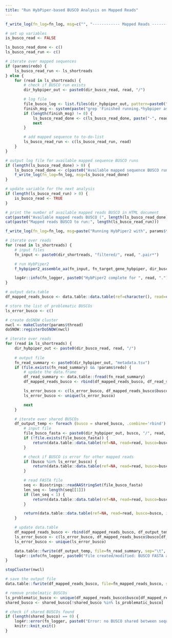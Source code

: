 ```yaml
---
title: "Run HybPiper-based BUSCO Analysis on Mapped Reads"
---
```


```r
f_write_log(fn_log=fn_log, msg=c("", "------------ Mapped Reads ----------"))

# set up variables
is_busco_read <- FALSE

ls_busco_read_done <- c()
ls_busco_read_run <- c()

# iterate over mapped sequences
if (params$redo) {
    ls_busco_read_run <- ls_shortreads
} else {
    for (read in ls_shortreads) {
        # check if BUSCO run exists
        dir_hybpiper_out <- paste0(dir_busco_read, read, "/")

        # log file
        file_busco_log <- list.files(dir_hybpiper_out, pattern=paste0("^", read, ".*log$"), recursive=F, full.names=F)
        finish_msg <- system(paste("grep 'Finished running.*hybpiper assemble*'", file_busco_log[length(file_busco_log)]), intern=T)
        if (length(finish_msg) != 0) {
            ls_busco_read_done <- c(ls_busco_read_done, paste("-", read))
            next
        }

        # add mapped sequence to to-do-list
        ls_busco_read_run <- c(ls_busco_read_run, read)
    }
}

# output log file for available mapped sequence BUSCO runs
if (length(ls_busco_read_done) > 0) {
    ls_busco_read_done <- c(paste0("Available mapped sequence BUSCO runs (", length(ls_busco_read_done), "/", length(ls_shortreads), ")"), ls_busco_read_done, "")
    f_write_log(fn_log=fn_log, msg=ls_busco_read_done)
}

# update variable for the next analysis
if (length(ls_busco_read_run) > 0) {
    is_busco_read <- TRUE
}
```

```r
# print the number of available mapped reads BUSCO in HTML document
cat(paste0("Available mapped reads BUSCO (", length(ls_busco_read_done), "/", length(ls_shortreads), ")"))
cat(paste("Mapped reads BUSCO to run:", length(ls_busco_read_run)))
```

```r
f_write_log(fn_log=fn_log, msg=paste("Running HybPiper2 with", params$thread_busco, "threads"))

# iterate over reads
for (read in ls_shortreads) {
    # input files
    fn_input <- paste0(dir_shortreads, "filtered/", read, ".pair*")

    # run HybPiper2
    f_hybpiper2_assemble_aa(fn_input, fn_target_gene_hybpiper, dir_busco_read, read, params$thread_busco, params$exe_hybpiper2)

    log4r::info(fn_logger, paste0("HybPiper2 complete for ", read, "."))
}
```

```r
# output data.table
df_mapped_reads_busco <- data.table::data.table(ref=character(), read=character(), busco=character(), is_error=logical(), note=character())

# store the list of problematic BUSCOs
ls_error_busco <- c()

# create doSNOW cluster
nwcl <- makeCluster(params$thread)
doSNOW::registerDoSNOW(nwcl)

# iterate over reads
for (read in ls_shortreads) {
    dir_hybpiper_out <- paste0(dir_busco_read, read, "/")
    
    # output file
    fn_read_summary <- paste0(dir_hybpiper_out, "metadata.tsv")
    if (file.exists(fn_read_summary) && !params$redo) {
        # update the data.frame
        df_read_summary <- data.table::fread(fn_read_summary)
        df_mapped_reads_busco <- rbind(df_mapped_reads_busco, df_read_summary)

        ls_error_busco <- c(ls_error_busco, df_mapped_reads_busco$busco[df_mapped_reads_busco$is_error])
        ls_error_busco <- unique(ls_error_busco)

        next
    }

    # iterate over shared BUSCOs
    df_output_temp <- foreach (busco = shared_busco, .combine='rbind') %dopar% {
        # input file
        file_busco_fasta <- paste0(dir_hybpiper_out, busco, "/", read, "/sequences/FAA/", busco, ".FAA")
        if (!file.exists(file_busco_fasta)) {
            return(data.table::data.table(ref=NA, read=read, busco=busco, is_error=TRUE, note=paste("File not found:", file_busco_fasta)))
        }

        # check if BUSCO is error for other mapped reads
        if (busco %in% ls_error_busco) {
            return(data.table::data.table(ref=NA, read=read, busco=busco, is_error=TRUE, note="BUSCO is problematic for other mapped reads"))
        }

        # read FASTA file
        seq <- Biostrings::readAAStringSet(file_busco_fasta)
        len_seq <- length(seq[[1]])
        if (len_seq < 1) {
            return(data.table::data.table(ref=NA, read=read, busco=busco, is_error=TRUE, note="BUSCO has zero length"))
        }

        return(data.table::data.table(ref=NA, read=read, busco=busco, is_error=FALSE, note=""))
    }

    # update data.table
    df_mapped_reads_busco <- rbind(df_mapped_reads_busco, df_output_temp)
    ls_error_busco <- c(ls_error_busco, df_mapped_reads_busco$busco[df_mapped_reads_busco$is_error])
    ls_error_busco <- unique(ls_error_busco)

    data.table::fwrite(df_output_temp, file=fn_read_summary, sep="\t", quote=F, row.names=F)
    log4r::info(fn_logger, paste0("File created/modified: BUSCO FASTA alignments for ", read, "."))
}

stopCluster(nwcl)

# save the output file
data.table::fwrite(df_mapped_reads_busco, file=fn_mapped_reads_busco, sep="\t", quote=F)

# remove probelmatic BUSCOs
ls_problematic_busco <- unique(df_mapped_reads_busco$busco[df_mapped_reads_busco$is_error])
shared_busco <- shared_busco[!shared_busco %in% ls_problematic_busco]

# check if shared BUSCOs found
if (length(shared_busco) == 0) {
    log4r::error(fn_logger, paste0("Error: no BUSCO shared between sequences. Exited."))
    knitr::knit_exit()
}
```